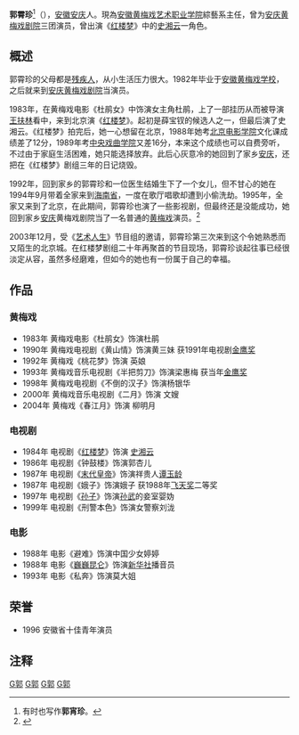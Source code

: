 '''郭霄珍'''<ref>有时也写作'''郭宵珍'''。</ref>（{{bd|1963年|catIdx=G郭}}），[[安徽省|安徽]][[安庆市|安庆]]人。現為[[安徽黄梅戏艺术职业学院|安徽黄梅戏艺术职业学院]]綜藝系主任，曾为[[安庆黄梅戏剧院|安庆黄梅戏剧院]]三团演员，曾出演《[[红楼梦_(1987年电视剧)|红楼梦]]》中的[[史湘云|史湘云]]一角色。

== 概述 ==
郭霄珍的父母都是[[残疾人|残疾人]]，从小生活压力很大。1982年毕业于[[安徽黄梅戏学校|安徽黄梅戏学校]]，之后就来到[[安庆黄梅戏剧院|安庆黄梅戏剧院]]当演员。

1983年，在黄梅戏电影《杜鹃女》中饰演女主角杜鹃，上了一部挂历从而被导演[[王扶林|王扶林]]看中，来到北京演《[[红楼梦_(1987年电视剧)|红楼梦]]》。起初是薛宝钗的候选人之一，但最后演了史湘云。《红楼梦》拍完后，她一心想留在北京，1988年她考[[北京电影学院|北京电影学院]]文化课成绩差了12分，1989年考[[中央戏曲学院|中央戏曲学院]]又差16分，本来这个成绩也可以自费旁听，不过由于家庭生活困难，她只能选择放弃。此后心灰意冷的她回到了家乡[[安庆市|安庆]]，还把在《红楼梦》剧组三年的日记烧毁。

1992年，回到家乡的郭霄珍和一位医生结婚生下了一个女儿，但不甘心的她在1994年9月带着全家来到[[海南省|海南省]]，一度在歌厅唱歌却遭到小偷洗劫。1995年，全家又来到了北京，在此期间，郭霄珍也演了一些影视剧，但最终还是没能成功，她回到家乡[[安庆市|安庆]]黄梅戏剧院当了一名普通的[[黄梅戏|黄梅戏]]演员。<ref>{{cite web|title=郭霄珍经历坎坷不改乐观 王扶林为之落泪|url=http://ent.163.com/08/0515/19/4C0PM4A500032MSJ.html|accessdate=2010-11-20|date=2008年5月15日|archive-date=2010-07-26|archive-url=https://web.archive.org/web/20100726034912/http://ent.163.com/08/0515/19/4C0PM4A500032MSJ.html|dead-url=no}}</ref>

2003年12月，受《[[艺术人生|艺术人生]]》节目组的邀请，郭霄珍第三次来到这个令她熟悉而又陌生的北京城。在红楼梦剧组二十年再聚首的节目现场，郭霄珍谈起往事已经很淡定从容，虽然多经磨难，但如今的她也有一份属于自己的幸福。

== 作品 ==
=== 黄梅戏 ===
* 1983年 黄梅戏电影《杜鹃女》饰演杜鹃
* 1990年 黄梅戏电视剧《黄山情》饰演黄三妹 获1991年电视剧[[金鹰奖|金鹰奖]]
* 1992年 黄梅戏《桃花梦》饰演 英娘 
* 1993年 黄梅戏音乐电视剧《半把剪刀》饰演梁惠梅 获当年[[金鹰奖|金鹰奖]]
* 1998年 黄梅戏电视剧《不倒的汉子》饰演杨银华
* 2000年 黄梅戏音乐电视剧《二月》饰演 文嫂 
* 2004年 黄梅戏《春江月》饰演 柳明月

=== 电视剧 ===
* 1984年 电视剧《[[红楼梦_(1987年电视剧)|红楼梦]]》饰演 [[史湘云|史湘云]]
* 1986年 电视剧《钟鼓楼》饰演郭杏儿
* 1987年 电视剧《[[末代皇帝_(电视剧)|末代皇帝]]》饰演祥贵人[[谭玉龄|谭玉龄]]
* 1987年 电视剧《娥子》饰演娥子 获1988年[[飞天奖|飞天奖]]二等奖
* 1997年 电视剧《[[孙子_(电视剧)|孙子]]》饰演[[孙武|孙武]]的妾室婴妫
* 1999年 电视剧《刑警本色》饰演女警察刘泷

=== 电影 ===
* 1988年 电影《避难》饰演中国少女婷婷
* 1988年 电影《[[巍巍昆仑|巍巍昆仑]]》饰演[[新华社|新华社]]播音员
* 1993年 电影《私奔》饰演莫大姐

== 荣誉 ==
* 1996 安徽省十佳青年演员

== 注释 ==
{{reflist}}

[[Category:安庆人|G郭]]
[[Category:中国电影女演员|G郭]]
[[Category:中国电视女演员|G郭]]
[[Category:黄梅戏演员|G郭]]